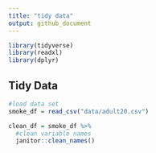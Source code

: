 ```yaml
---
title: "tidy data"
output: github_document
---
```


```r
library(tidyverse)
library(readxl)
library(dplyr)
```

## Tidy Data
```r
#load data set
smoke_df = read_csv("data/adult20.csv")

clean_df = smoke_df %>% 
  #clean variable names
  janitor::clean_names()
```

